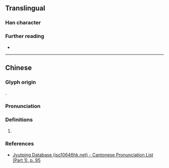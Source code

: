 {{character info}}
==Translingual==

===Han character===
{{Han char|rn=38|rad=女|as=13|sn=16|four=|canj=VYTP|ids=⿰女意}}

===Further reading===
* {{Han ref|kx=0272.020|dkj=06765|hdz=21085.050|uh=5B11|ud=23313}}

----

==Chinese==
{{zh-forms}}

===Glyph origin===
{{Han compound|女|意|c1=s|c2=p|ls=psc|t1=woman}}.

===Pronunciation===
{{zh-pron
|m=yì
|c=ji3
|mc=y
|oc=y
|cat=pn
}}

===Definitions===
{{head|zh|Han character}}

# {{zh-used2|n}}

===References===
* [http://www.iso10646hk.net/jp/document/download.jsp Jyutping Database (iso10646hk.net) - Cantonese Pronunciation List (Part 1), p. 95]